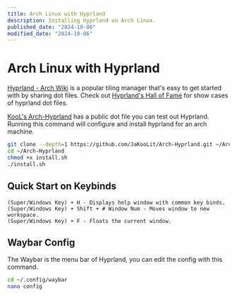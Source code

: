 ```yaml
---
title: Arch Linux with Hyprland
description: Installing Hyprland on Arch Linux.
published_date: "2024-10-06"
modified_date: "2024-10-06"
---
```


# Arch Linux with Hyprland
[Hyprland - Arch Wiki](https://wiki.archlinux.org/title/Hyprland) is a popular tiling manager that's easy to get started
with by sharing dot files.  Check out [Hyprland's Hall of Fame](https://hyprland.org/hall_of_fame/) for show cases of hyprland dot files.


[KooL's Arch-Hyprland](https://github.com/JaKooLit/Arch-Hyprland) has a public dot file you can test out Hyprland.
Running this command will configure and install hyprland for an arch machine.
```sh
git clone --depth=1 https://github.com/JaKooLit/Arch-Hyprland.git ~/Arch-Hyprland
cd ~/Arch-Hyprland
chmod +x install.sh
./install.sh
```

## Quick Start on Keybinds
```
(Super/Windows Key) + H - Displays help window with common key binds.
(Super/Windows Key) + Shift + # Window Num - Moves window to new workspace.
(Super/Windows Key) + F - Floats the current window.
```

## Waybar Config
The Waybar is the menu bar of Hyprland, you can edit the config with this command.
```sh
cd ~/.config/waybar
nano config
```